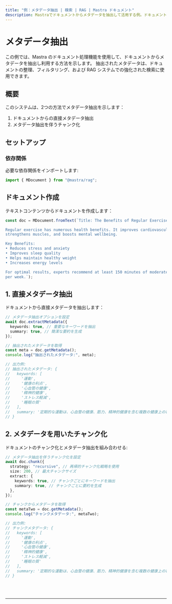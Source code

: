 ```yaml
---
title: "例：メタデータ抽出 | 検索 | RAG | Mastra ドキュメント"
description: Mastraでドキュメントからメタデータを抽出して活用する例。ドキュメント処理と検索を強化します。
---
```



# メタデータ抽出

この例では、Mastra のドキュメント処理機能を使用して、ドキュメントからメタデータを抽出し利用する方法を示します。
抽出されたメタデータは、ドキュメントの整理、フィルタリング、および RAG システムでの強化された検索に使用できます。

## 概要

このシステムは、2つの方法でメタデータ抽出を示します：

1. ドキュメントからの直接メタデータ抽出
2. メタデータ抽出を伴うチャンク化

## セットアップ

### 依存関係

必要な依存関係をインポートします:

```typescript copy showLineNumbers filename="src/index.ts"
import { MDocument } from "@mastra/rag";
```

## ドキュメント作成

テキストコンテンツからドキュメントを作成します：

```typescript copy showLineNumbers{3} filename="src/index.ts"
const doc = MDocument.fromText(`Title: The Benefits of Regular Exercise

Regular exercise has numerous health benefits. It improves cardiovascular health, 
strengthens muscles, and boosts mental wellbeing.

Key Benefits:
• Reduces stress and anxiety
• Improves sleep quality
• Helps maintain healthy weight
• Increases energy levels

For optimal results, experts recommend at least 150 minutes of moderate exercise 
per week.`);
```

## 1. 直接メタデータ抽出

ドキュメントから直接メタデータを抽出します：

```typescript copy showLineNumbers{17} filename="src/index.ts"
// メタデータ抽出オプションを設定
await doc.extractMetadata({
  keywords: true, // 重要なキーワードを抽出
  summary: true, // 簡潔な要約を生成
});

// 抽出されたメタデータを取得
const meta = doc.getMetadata();
console.log("抽出されたメタデータ:", meta);

// 出力例:
// 抽出されたメタデータ: {
//   keywords: [
//     '運動',
//     '健康の利点',
//     '心血管の健康',
//     '精神的健康',
//     'ストレス軽減',
//     '睡眠の質'
//   ],
//   summary: '定期的な運動は、心血管の健康、筋力、精神的健康を含む複数の健康上の利点を提供します。主な利点には、ストレス軽減、睡眠の改善、体重管理、エネルギーの増加が含まれます。推奨される運動時間は週に150分です。'
// }
```

## 2. メタデータを用いたチャンク化

ドキュメントのチャンク化とメタデータ抽出を組み合わせる:

```typescript copy showLineNumbers{40} filename="src/index.ts"
// メタデータ抽出を伴うチャンク化を設定
await doc.chunk({
  strategy: "recursive", // 再帰的チャンク化戦略を使用
  size: 200, // 最大チャンクサイズ
  extract: {
    keywords: true, // チャンクごとにキーワードを抽出
    summary: true, // チャンクごとに要約を生成
  },
});

// チャンクからメタデータを取得
const metaTwo = doc.getMetadata();
console.log("チャンクメタデータ:", metaTwo);

// 出力例:
// チャンクメタデータ: {
//   keywords: [
//     '運動',
//     '健康の利点',
//     '心血管の健康',
//     '精神的健康',
//     'ストレス軽減',
//     '睡眠の質'
//   ],
//   summary: '定期的な運動は、心血管の健康、筋力、精神的健康を含む複数の健康上の利点を提供します。主な利点には、ストレス軽減、睡眠の改善、体重管理、エネルギーの増加が含まれます。推奨される運動時間は週に150分です。'
// }
```

<br />
<br />
<hr className="dark:border-[#404040] border-gray-300" />
<br />
<br />
<GithubLink
  link={
    "https://github.com/mastra-ai/mastra/blob/main/examples/basics/rag/metadata-extraction"
  }
/>
